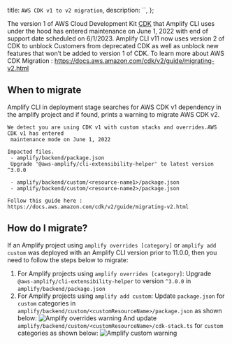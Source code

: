   title: `AWS CDK v1 to v2 migration`,
  description: ``,
};

The version 1 of AWS Cloud Development Kit [CDK](https://docs.aws.amazon.com/cdk/v2/guide/home.html) that Amplify CLI uses under the hood has entered maintenance on June 1, 2022 with end of support date scheduled on 6/1/2023.
Amplify CLI v11 now uses version 2 of CDK to unblock Customers from deprecated CDK as well as unblock new features that won’t be added to version 1 of CDK.
To learn more about AWS CDK Migration : https://docs.aws.amazon.com/cdk/v2/guide/migrating-v2.html

## When to migrate
Amplify CLI in deployment stage searches for AWS CDK v1 dependency in the amplify project and if found, prints a warning to migrate AWS CDK v2.

```
We detect you are using CDK v1 with custom stacks and overrides.AWS CDK v1 has entered
 maintenance mode on June 1, 2022 

Impacted files.
 - amplify/backend/package.json
 Upgrade '@aws-amplify/cli-extensibility-helper' to latest version ^3.0.0
 
 - amplify/backend/custom/<resource-name1>/package.json
 - amplify/backend/custom/<resource-name2>/package.json

Follow this guide here : https://docs.aws.amazon.com/cdk/v2/guide/migrating-v2.html
```

## How do I migrate?

If an Amplify project using `amplify overrides [category]` or `amplify add custom` was deployed with an Amplify CLI version prior to 11.0.0, then you need to follow the steps below to migrate:
1. For Amplify projects using `amplify overrides [category]`:
   Upgrade `@aws-amplify/cli-extensibility-helper` to version `^3.0.0` in `amplify/backend/package.json`
2. For Amplify projects using `amplify add custom`:
   Update `package.json` for `custom` categories in `amplify/backend/custom/<customResourceName>/package.json` as shown below: 
   ![Amplify overrides warning](/images/ts-guide-cdk-package.png)
   And update `amplify/backend/custom/<customResourceName>/cdk-stack.ts` for `custom` categories as shown below: 
   ![Amplify custom warning](/images/ts-guide-cdk.png)